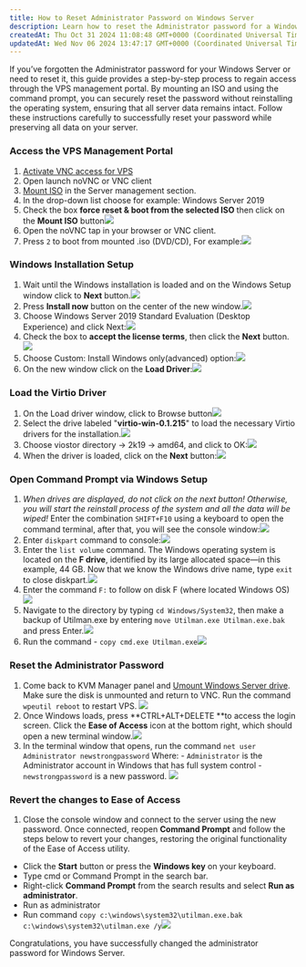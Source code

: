 ```yaml
---
title: How to Reset Administrator Password on Windows Server
description: Learn how to reset the Administrator password for a Windows Server. This step-by-step guide includes Starting the Windows Installer, activating VNC access, loading the Virtio driver, accessing the command prompt, and resetting the password.
createdAt: Thu Oct 31 2024 11:08:48 GMT+0000 (Coordinated Universal Time)
updatedAt: Wed Nov 06 2024 13:47:17 GMT+0000 (Coordinated Universal Time)
---
```


If you’ve forgotten the Administrator password for your Windows Server or need to reset it, this guide provides a step-by-step process to regain access through the VPS management portal. By mounting an ISO and using the command prompt, you can securely reset the password without reinstalling the operating system, ensuring that all server data remains intact. Follow these instructions carefully to successfully reset your password while preserving all data on your server.

### Access the VPS Management Portal

1. [Activate VNC access for VPS](https://docs.edisglobal.com/enable-vnc-server)
2. Open launch noVNC or VNC client
3. [Mount ISO](https://docs.edisglobal.com/mount-iso-image) in the Server management section.
4. In the drop-down list choose for example: Windows Server 2019
5. Check the box **force reset & boot from the selected ISO** then click on the **Mount ISO** button![](/assets/y9B0AGVAxYeSyeZVyaDis-DxatjGPmiR2xG8ndOaF9S-20241101-112320.png)
6. Open the noVNC tap in your browser or VNC client.
7. Press `2` to boot from mounted .iso (DVD/CD), For example:![](/assets/y9B0AGVAxYeSyeZVyaDis-tMvaxiQ0tBCI0W1wr32rP-20241031-130806.png)

### Windows Installation Setup

1. Wait until the Windows installation is loaded and on the Windows Setup window click to **Next** button.![](/assets/y9B0AGVAxYeSyeZVyaDis-ycT2XmRTWOrWQgPL0kXyc-20241031-131626.png)
2. Press **Install now** button on the center of the new window.![](/assets/y9B0AGVAxYeSyeZVyaDis-HTGm3C2qGalRVKDFuy3yD-20241031-131728.png)
3. Choose Windows Server 2019 Standard Evaluation (Desktop Experience) and click Next:![](/assets/y9B0AGVAxYeSyeZVyaDis-YICXsmOM7XzGQ7SpXnO1s-20241031-132012.png)
4. Check the box to **accept the license terms**, then click the **Next** button.![](/assets/y9B0AGVAxYeSyeZVyaDis-G-noNdg1wlidP9tjaf7xh-20241031-132230.png)
5. Choose Custom: Install Windows only(advanced) option:![](/assets/y9B0AGVAxYeSyeZVyaDis-znga0OgEgGp6uwKBrKdkj-20241031-133036.png)
6. On the new window click on the **Load Driver**:![](/assets/y9B0AGVAxYeSyeZVyaDis-Tq6_xWg0ljJUlVYozPx91-20241031-133159.png)

### Load the Virtio Driver

1. On the Load driver window, click to Browse button![](/assets/y9B0AGVAxYeSyeZVyaDis-TH-J4qyUO6fL1bhAvhqUD-20241031-133451.png)
2. Select the drive labeled "**virtio-win-0.1.215**" to load the necessary Virtio drivers for the installation.![](/assets/y9B0AGVAxYeSyeZVyaDis-KLVIXu39eNuMF0qJPdbKk-20241101-081206.png)
3. Choose viostor directory -> 2k19 -> amd64, and click to OK:![](/assets/y9B0AGVAxYeSyeZVyaDis-ANAMMM61k1d1o-st8iXbx-20241101-081331.png)
4. When the driver is loaded, click on the **Next** button:![](/assets/y9B0AGVAxYeSyeZVyaDis-9KG-3tfJ1vkjz2hS-0zLx-20241101-081504.png)

### Open Command Prompt via Windows Setup

1. _When drives are displayed, do not click on the next button! Otherwise, you will start the reinstall process of the system and all the data will be wiped!_
   Enter the combination `SHIFT+F10` using a keyboard to open the command terminal, after that, you will see the console window:![](/assets/y9B0AGVAxYeSyeZVyaDis-w5beqKW_Cg4j8WXln5C_g-20241101-081619.png)
2. Enter `diskpart` command to console:![](/assets/y9B0AGVAxYeSyeZVyaDis-nnhRVLCxEnFI5NXvcqn3L-20241101-083003.png)
3. Enter the `list volume` command. The Windows operating system is located on the **F drive**, identified by its large allocated space—in this example, 44 GB. Now that we know the Windows drive name, type `exit` to close diskpart.![](/assets/y9B0AGVAxYeSyeZVyaDis-oQo_Pbq0pzQHCyoOj5YEP-20241101-083347.png)
4. Enter the command `F:` to follow on disk F (where located Windows OS)![](/assets/y9B0AGVAxYeSyeZVyaDis-XV0UsKVaOa0MCZN42Cfmg-20241101-084241.png)
5. Navigate to the directory by typing `cd Windows/System32`, then make a backup of Utilman.exe by entering `move Utilman.exe Utilman.exe.bak` and press Enter.![](/assets/y9B0AGVAxYeSyeZVyaDis-qTjJSM2jg_1orDUXrSZT5-20241101-084905.png)
6. Run the command - `copy cmd.exe Utilman.exe`![](/assets/y9B0AGVAxYeSyeZVyaDis-4Iv_06U_2jhjF4nfFVIWB-20241101-085146.png)

### Reset the Administrator Password

1. Come back to KVM Manager panel and <a href="https://images.archbee.com/1QBD-DLdiTyAuJDThr9g_/N2DipmB8Wg86X_7OhkqhX_kvm-mount-iso.png?format=webp&width=1280" target="_blank">Umount Windows Server drive</a>. Make sure the disk is unmounted and return to VNC. Run the command `wpeutil reboot` to restart VPS. ![](/assets/y9B0AGVAxYeSyeZVyaDis-MXmYyOqoOEmh2v5A2NJZH-20241101-090532.png)
2. Once Windows loads, press **CTRL+ALT+DELETE **to access the login screen. Click the **Ease of Access** icon at the bottom right, which should open a new terminal window.![](/assets/y9B0AGVAxYeSyeZVyaDis-iDNLm_tTogDBYAZPsRk-5-20241101-090939.png)
3. In the terminal window that opens, run the command
   `net user Administrator newstrongpassword`
   Where:
   \- `Administrator` is the Administrator account in Windows that has full system control -`newstrongpassword` is a new password. ![](/assets/y9B0AGVAxYeSyeZVyaDis-rS5jm0Ev_anhpU8F3pNCW-20241101-091436.png)

### Revert the changes to Ease of Access

1. Close the console window and connect to the server using the new password.
   Once connected, reopen **Command Prompt** and follow the steps below to revert your changes, restoring the original functionality of the Ease of Access utility.

- Click the **Start** button or press the **Windows key** on your keyboard.
- Type cmd or Command Prompt in the search bar.
- Right-click **Command Prompt** from the search results and select **Run as administrator**.
- Run as administrator
- Run command `copy c:\windows\system32\utilman.exe.bak c:\windows\system32\utilman.exe /y`![](/assets/y9B0AGVAxYeSyeZVyaDis-AaZMHRJ5B0KXoxSBSrc0C-20241101-094710.png)

Congratulations, you have successfully changed the administrator password for Windows Server.
